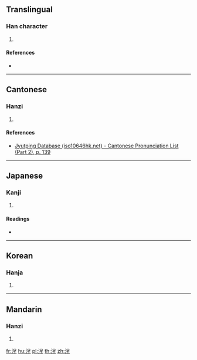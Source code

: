 {{character info/new}}
==Translingual==

===Han character===
{{Han char|rn=85|rad=水|as=07|sn=10|four=36114|canj=ERHG|ids=⿰氵呈}}

# {{defn|Han|sort=水07}}

====References====
* {{Han ref|kx=0624.120|dkj=17476|dj=1022.010|hdz=31624.090|uh=6D67|ud=28007|bh=D256|bd=53846}}

----

==Cantonese==

===Hanzi===
{{yue-hanzi|jyut=[[jing5]]|y=ying5}}

# {{defn|lang=yue|sort=水07}}

====References====
*[http://www.iso10646hk.net/jp/document/download.jsp Jyutping Database (iso10646hk.net) - Cantonese Pronunciation List (Part 2), p. 139]

----

==Japanese==

===Kanji===
{{ja-kanji|grade=|rs=水07}}

# {{defn|lang=ja|sort=水07}}

====Readings====
* {{ja-readings|on=[[てい]] (tei), [[ちょう]] (chō), [[えい]] (ei), [[よう]] (yō)|kun=[[どろ]] (doro)}}

----

==Korean==

===Hanja===
{{ko-hanja|hangeul=영|eumhun=|rv=yeong|mr=yŏng|y=yeng}}

# {{defn|lang=ko|sort=水07}}

----

==Mandarin==

===Hanzi===
{{cmn-hanzi|pin=[[yǐng]] ([[ying3]]), [[chéng]] ([[cheng2]]), [[yíng]] ([[ying2]])|wg=ying<sup>3</sup>, ch'eng<sup>2</sup>, ying<sup>2</sup>}}

# {{defn|lang=cmn|sort=水07}}

[[fr:浧]]
[[hu:浧]]
[[pl:浧]]
[[th:浧]]
[[zh:浧]]